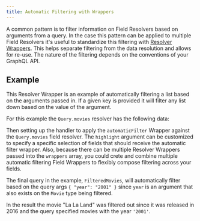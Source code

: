 ```yaml
---
title: Automatic Filtering with Wrappers
---
```



A common pattern is to filter information on Field Resolvers based on arguments from a query. In the case this pattern can be applied to multiple Field Resolvers it's useful to standardize this filtering with [Resolver Wrappers](/docs/resolver/introducing-wrappers). This helps separate filtering from the data resolution and allows for re-use. The nature of the filtering depends on the conventions of your GraphQL API.

## Example

This Resolver Wrapper is an example of automatically filtering a list based on the arguments passed in. If a given key is provided it will filter any list down based on the value of the argument.

<AutomaticFilterSource />

For this example the `Query.movies` resolver has the following data:
<AutomaticFilterData />

Then setting up the handler to apply the `automaticFilter` Wrapper against the `Query.movies`
field resolver. The `highlight` argument can be customized to specify a specific selection of fields that should receive the automatic filter wrapper. Also, because there can be multiple Resolver Wrappers passed into the `wrappers` array, you could crete and combine multiple automatic filtering Field Wrappers to flexibly compose filtering across your fields.

The final query in the example, `FilteredMovies`, will automatically filter based on the query args `{ "year": "2001" }` since `year` is an argument that also exists on the `Movie` type being filtered.

<AutomaticFilterExample />

<GraphQLResult result={automaticFilterResult} />

In the result the movie "La La Land" was filtered out since it was released in 2016 and the query specified movies with the year `'2001'`.
